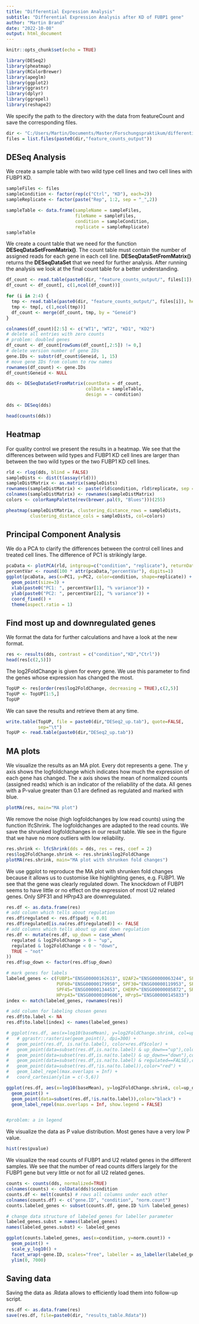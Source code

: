 ```yaml
---
title: "Differential Expression Analysis"
subtitle: "Differential Expression Analysis after KD of FUBP1 gene"
author: "Martin Brand"
date: "2022-10-08"
output: html_document
---
```


```r
knitr::opts_chunk$set(echo = TRUE)
```

```r
library(DESeq2)
library(pheatmap)
library(RColorBrewer)
library(apeglm)
library(ggplot2)
library(ggrastr)
library(dplyr)
library(ggrepel)
library(reshape2)
```

We specify the path to the directory with the data from featureCount and save
the corresponding files.
```r
dir <- "C:/Users/Martin/Documents/Master/Forschungspraktikum/differential_expression_analysis/project/data/"
files = list.files(paste0(dir,"feature_counts_output"))
```

## DESeq Analysis
We create a sample table with two wild type cell lines and two cell lines with
FUBP1 KD.
```r
sampleFiles <- files
sampleCondition <- factor(rep(c("Ctrl", "KD"), each=2))
sampleReplicate <- factor(paste("Rep", 1:2, sep = "_",2))

sampleTable <- data.frame(sampleName = sampleFiles,
                          fileName = sampleFiles,
                          condition = sampleCondition,
                          replicate = sampleReplicate)
sampleTable
```


We create a count table that we need for the function 
**DESeqDataSetFromMatrix()**. The count table must contain the number of assigned
reads for each gene in each cell line. **DESeqDataSetFromMatrix()** returns the
**DESeqDataSet** that we need for further analysis. After running the analysis
we look at the final count table for a better understanding.

```r
df_count <- read.table(paste0(dir, "feature_counts_output/", files[1]), header = T) 
df_count <- df_count[, c(1,ncol(df_count))]

for (i in 2:4) {
  tmp <- read.table(paste0(dir, "feature_counts_output/", files[i]), header = T)
  tmp <- tmp[, c(1,ncol(tmp))]
  df_count <- merge(df_count, tmp, by = "Geneid")
}

colnames(df_count)[2:5] <- c("WT1", "WT2", "KD1", "KD2")
# delete all entries with zero counts
# problem: doubled genes
df_count <- df_count[rowSums(df_count[,2:5]) != 0,]
# delete version number of gene IDs
gene.IDs <- substr(df_count$Geneid, 1, 15)
# move gene IDs from column to row names
rownames(df_count) <- gene.IDs 
df_count$Geneid <- NULL

dds <- DESeqDataSetFromMatrix(countData = df_count,
                              colData = sampleTable,
                              design = ~ condition)

dds <- DESeq(dds)

head(counts(dds))
```

## Heatmap
For quality control we present the results in a heatmap. We see that the differences between wild types and FUBP1 KD cell lines are larger than between the two wild types or the two FUBP1 KD cell lines.
```r
rld <- rlog(dds, blind = FALSE)
sampleDists <- dist(t(assay(rld)))
sampleDistMatrix <- as.matrix(sampleDists)
rownames(sampleDistMatrix) <- paste(rld$condition, rld$replicate, sep = "-")
colnames(sampleDistMatrix) <- rownames(sampleDistMatrix)
colors <- colorRampPalette(rev(brewer.pal(9, "Blues")))(255)

pheatmap(sampleDistMatrix, clustering_distance_rows = sampleDists,
         clustering_distance_cols = sampleDists, col=colors)
```

## Principal Component Analysis
We do a PCA to clarify the differences between the control cell lines and treated cell lines. The difference of PC1 is strikingly large. 
```r
pcaData <- plotPCA(rld, intgroup=c("condition", "replicate"), returnData=TRUE)
percentVar <- round(100 * attr(pcaData,"percentVar"), digits=1)
ggplot(pcaData, aes(x=PC1, y=PC2, color=condition, shape=replicate)) +
  geom_point(size=3) +
  xlab(paste0("PC1: ", percentVar[1], "% variance")) +
  ylab(paste0("PC2: ", percentVar[2], "% variance")) +
  coord_fixed() +
  theme(aspect.ratio = 1)
```

## Find most up and downregulated genes
We format the data for further calculations and have a look at the new format.
```r
res <- results(dds, contrast = c("condition","KD","Ctrl"))
head(res[c(2,5)])
```

The log2FoldChange is given for every gene. We use this parameter to find the
genes whose expression has changed the most.
```r
TopUP <- res[order(res$log2FoldChange, decreasing = TRUE),c(2,5)]
TopUP <- TopUP[1:5,]
TopUP
```

We can save the results and retrieve them at any time.
```r
write.table(TopUP, file = paste0(dir,"DESeq2_up.tab"), quote=FALSE,
            sep="\t")
TopUP <- read.table(paste0(dir,"DESeq2_up.tab"))
```

## MA plots
We visualize the results as an MA plot. Every dot represents a gene. The y axis shows the logfoldchange which indicates how much the expression of each gene has changed. The x axis shows the mean of normalized counts (assigned reads) which is an indicator of the reliability of the data. All genes with a P-value greater than 0.1 are defined as regulated and marked with blue.
```r
plotMA(res, main="MA plot")
```

We remove the noise (high logfoldchanges by low read counts) using the function lfcShrink. The logfoldchanges are adapted to the read counts. We save the shrunked logfoldchanges in our result table. We see in the figure that we have no more outliers with low reliability. 
```r
res.shrink <- lfcShrink(dds = dds, res = res, coef = 2)
res$log2FoldChange.shrink <- res.shrink$log2FoldChange
plotMA(res.shrink, main="MA plot with shrunken fold changes")
```

We use ggplot to reproduce the MA plot with shrunken fold changes because it allows us to customise like highlighting genes, e.g. FUBP1. We see that the gene was clearly regulated down. The knockdown of FUBP1 seems to have little or no effect on the expression of most U2 related genes. Only SPF31 and HPrp43 are downregulated.
```r
res.df <- as.data.frame(res)
# add column which tells about regulation
res.df$regulated <- res.df$padj < 0.01
res.df$regulated[is.na(res.df$regulated)] <- FALSE
# add columns which tells about up and down regulation
res.df <- mutate(res.df, up_down = case_when(
  regulated & log2FoldChange > 0 ~ "up",
  regulated & log2FoldChange < 0 ~ "down",
  TRUE ~ "not"
))
res.df$up_down <- factor(res.df$up_down)

# mark genes for labels
labeled_genes <- c(FUBP1="ENSG00000162613", U2AF2="ENSG00000063244", SF1="ENSG00000168066",
                   PUF60="ENSG00000179950", SPF30="ENSG00000119953", SPF31="ENSG00000126698",
                   SPF45="ENSG00000134453", CHERP="ENSG00000085872", SR140="ENSG00000241537",
                   HPrp43="ENSG00000109606", HPrp5="ENSG00000145833")
index <- match(labeled_genes, rownames(res))

# add column for labeling chosen genes
res.df$to.label <- NA
res.df$to.label[index] <- names(labeled_genes)

# ggplot(res.df, aes(x=log10(baseMean), y=log2FoldChange.shrink, col=up_down, label=to.label)) +
#   # ggrastr::rasterise(geom_point(), dpi=300) +
#   geom_point(res.df, is.na(to.label), color=res.df$color) +
#   geom_point(data=subset(res.df,is.na(to.label) & up_down=="up"),color="blue") +
#   geom_point(data=subset(res.df,is.na(to.label) & up_down=="down"),color="deepskyblue") +
#   geom_point(data=subset(res.df,is.na(to.label) & regulated==FALSE),color="darkgrey") +
#   geom_point(data=subset(res.df,!is.na(to.label)),color="red") +
#   geom_label_repel(max.overlaps = Inf) +
#   coord_cartesian(ylim = c(-5,6))

ggplot(res.df, aes(x=log10(baseMean), y=log2FoldChange.shrink, col=up_down, label=to.label))+
  geom_point() +
  geom_point(data=subset(res.df,!is.na(to.label)),color="black") +
  geom_label_repel(max.overlaps = Inf, show.legend = FALSE)


#problem: a in legend


```

We visualize the data as P value distribution. Most genes have a very low
P value. 
```r
hist(res$pvalue)
```

We visualize the read counts of FUBP1 and U2 related genes in the different samples. We see that the number of read counts differs largely for the FUBP1 gene but very little or not for all U2 related genes.
```r
counts <- counts(dds, normalized=TRUE)
colnames(counts) <- colData(dds)$condition
counts.df <- melt(counts) # rows all columns under each other
colnames(counts.df) <- c("gene.ID", "condition", "norm.count")
counts.labeled_genes <- subset(counts.df, gene.ID %in% labeled_genes)

# change data structure of labeled genes for labeller parameter
labeled_genes.subst = names(labeled_genes)
names(labeled_genes.subst) <- labeled_genes

ggplot(counts.labeled_genes, aes(x=condition, y=norm.count)) + 
  geom_point() +
  scale_y_log10() +
  facet_wrap(~gene.ID, scales="free", labeller = as_labeller(labeled_genes.subst)) +
  ylim(0, 7000)
```

## Saving data
Saving the data as .Rdata allows to efficiently load them into follow-up script.
```r
res.df <- as.data.frame(res)
save(res.df, file=paste0(dir, "results_table.Rdata"))
```
